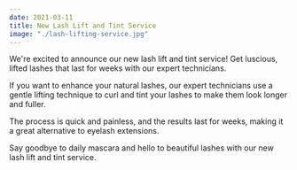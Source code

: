 ```yaml
---
date: 2021-03-11
title: New Lash Lift and Tint Service
image: "./lash-lifting-service.jpg"
---
```


We're excited to announce our new lash lift and tint service! Get luscious, lifted lashes that last for weeks with our expert technicians. 

If you want to enhance your natural lashes, our expert technicians use a gentle lifting technique to curl and tint your lashes to make them look longer and fuller. 

The process is quick and painless, and the results last for weeks, making it a great alternative to eyelash extensions. 

Say goodbye to daily mascara and hello to beautiful lashes with our new lash lift and tint service.


